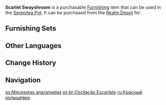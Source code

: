 {{Furnishing Infobox
|id             = 372449
|image          = Item Scarlet Swayshroom.png
|category       = Landform
|subcategory    = Shrub
|quality        = 2
|adeptal_energy = 10
|load           = 35
|reduced_load   = 24
|description    = Mushrooms with strange shapes that present as a deep scarlet. The fungal stipes of these mushrooms are much tougher than their slender appearance might suggest, being able to hold the weighty mushroom cap up quite well, only waving a little even amidst strong winds. It is for this reason that it has gained the appellation "Swayshroom."
|blueprint      = 
|source1        = [[Realm Depot]]
|source2        = 
|source3        = 
|source4        = 
|source5        = 
}}

'''Scarlet Swayshroom''' is a purchasable [[Furnishing]] item that can be used in the [[Serenitea Pot]]. It can be purchased from the [[Realm Depot]] for {{Item|Realm Currency|30|x=40}}.

==Furnishing Sets==
{{Craft Usage}}

==Other Languages==
{{Other Languages
|en      = Scarlet Swayshroom
|zhs     = 曦红摇曳菇
|zhs_rm  = Xīhóng Yáoyè-gū
|zht     = 曦紅搖曳菇
|zht_rm  = Xīhóng Yáoyè-gū
|zh_tl   = 
|ja      = 陽紅揺れ茸
|ja_rm   = Youkou Yure-take
|ja_tl   = Shaking Crimson Sunlight Mushroom
|ko      = 붉은색 살랑 버섯
|ko_rm   = Bulgeunsaek Sallang Beoseot
|ko_tl   = Red Gently Mushroom
|es      = Mecesetas anaranjadas
|es_tl   = Orange Swayshrooms
|es_note = {{es|Mecesetas}} is a {{w|portmanteau}} of {{es|mecerse|to sway}} and {{es|setas|mushrooms.}}
|fr      = Oscillapignon écarlate
|fr_tl   = Scarlet Oscillashroom
|ru      = Красный колышевик
|ru_tl   = Red Swayshroom
|th      = เห็ดพลิ้วไหวสีแดงเข้ม
|th_rm   = 
|th_tl   = 
|vi      = Nấm Đung Đưa Đỏ Rực
|vi_tl   = 
|de      = Blassroter Schwingpilz
|de_tl   = Pale Red Swaying Mushroom
|id      = Swayshroom Merah
|id_tl   = Red Swayshroom
|pt      = Oscilação Escarlate
|pt_tl   = 
|tr      = Kırmızı Mantaryatmaz
|tr_tl   = 
|it      = Fungondino scarlatto
|it_tl   = 
}}

==Change History==
{{Change History|3.0}}

==Navigation==
{{Furnishing Navbox|exterior}}

[[es:Mecesetas anaranjadas]]
[[pt-br:Oscilação Escarlate]]
[[ru:Красный колышевик]]